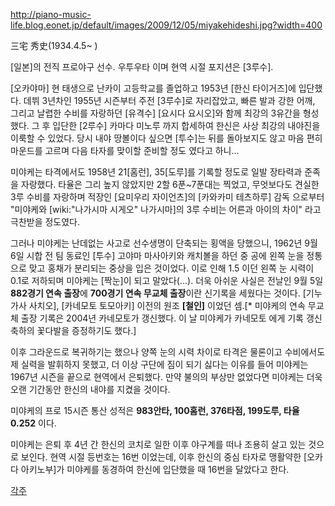 http://piano-music-life.blog.eonet.jp/default/images/2009/12/05/miyakehideshi.jpg?width=400

三宅 秀史(1934.4.5~ )

[일본]의 전직 프로야구 선수. 우투우타 이며 현역 시절 포지션은 [3루수].

[오카야마] 현 태생으로 난카이 고등학교를 졸업하고 1953년 [한신 타이거즈]에 입단했다. 데뷔 3년차인 1955년 시즌부터 주전 [3루수]로 자리잡았고, 빠른 발과 강한 어깨, 그리고 날렵한 수비를 자랑하던 [유격수] [요시다 요시오]와 함께 최강의 3유간을 형성했다. 그 후 입단한 [2루수] 카마다 미노루 까지 합세하여 한신은 사상 최강의 내야진을 이룩할 수 있었다. 당시 내야 땅볼이다 싶으면 [투수]는 뒤를 돌아보지도 않고 마음 편히 마운드를 고르며 다음 타자를 맞이할 준비할 정도 였다고 하니...

미야케는 타격에서도 1958년 21[홈런], 35[도루]를 기록할 정도로 일발 장타력과 준족을 자랑했다. 타율은 그리 높지 않았지만 2할 6푼~7푼대는 찍었고, 무엇보다도 견실한 3루 수비를 자랑하며 적장인 [요미우리 자이언츠]의 [카와카미 테츠하루] 감독 으로부터 "미야케와 [wiki:"나가시마 시게오" 나가시마]의 3루 수비는 어른과 아이의 차이" 라고 극찬받을 정도였다.

그러나 미야케는 난데없는 사고로 선수생명이 단축되는 횡액을 당했으니, 1962년 9월 6일 시합 전 팀 동료인 [투수] 고야마 마사아키와 캐치볼을 하던 중 공에 왼쪽 눈을 정통으로 맞고 홍채가 분리되는 중상을 입은 것이었다. 이로 인해 1.5 이던 왼쪽 눈 시력이 0.1로 저하되며 미야케는 [짝눈]이 되고 말았다(...). 더욱 아쉬운 사실은 전날인 9월 5일 '''882경기 연속 출장'''에 '''700경기 연속 무교체 출장'''이란 신기록을 세웠다는 것이다. [기누가사 사치오], [카네모토 토모아키] 이전의 원조 '''[철인]''' 이었던 셈.[* 미야케의 연속 무교체 출장 기록은 2004년 카네모토가 갱신했다. 이 날 미야케가 카네모토 에게 기록 갱신 축하의 꽃다발을 증정하기도 했다.]

이후 그라운드로 복귀하기는 했으나 양쪽 눈의 시력 차이로 타격은 물론이고 수비에서도 제 실력을 발휘하지 못했고, 더 이상 구단에 짐이 되기 싫다는 이유를 들어 미야케는 1967년 시즌을 끝으로 현역에서 은퇴했다. 만약 불의의 부상만 없었다면 미야케는 더욱 오랜 기간동안 한신의 내야를 지켰을 것이다.

미야케의 프로 15시즌 통산 성적은 '''983안타, 100홈런, 376타점, 199도루, 타율 0.252''' 이다.
 
미야케는 은퇴 후 4년 간 한신의 코치로 일한 이후 야구계를 떠나 조용히 살고 있는 것으로 보인다. 현역 시절 등번호는 16번 이었는데, 이후 한신의 중심 타자로 맹활약한 [오카다 아키노부]가 미야케를 동경하여 한신에 입단했을 때 16번을 달았다고 한다.

[[각주]]

